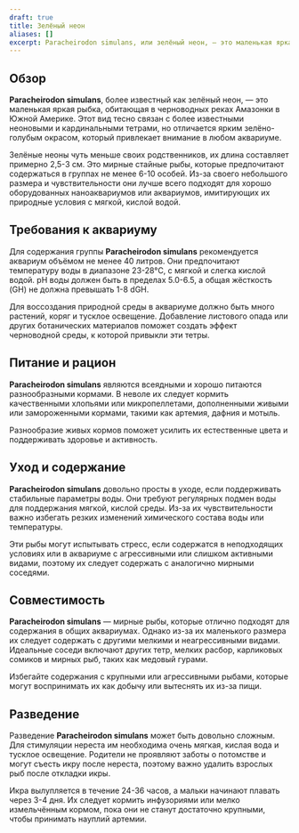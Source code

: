 ```yaml
---
draft: true
title: Зелёный неон
aliases: []
excerpt: Paracheirodon simulans, или зелёный неон, — это маленькая яркая пресноводная рыбка, известная своим мерцающим зелёно-голубым окрасом и мирным характером, что делает её популярным выбором для наноаквариумов.
---
```


## Обзор

**Paracheirodon simulans**, более известный как зелёный неон, — это маленькая яркая рыбка, обитающая в черноводных реках Амазонки в Южной Америке. Этот вид тесно связан с более известными неоновыми и кардинальными тетрами, но отличается ярким зелёно-голубым окрасом, который привлекает внимание в любом аквариуме.

Зелёные неоны чуть меньше своих родственников, их длина составляет примерно 2,5-3 см. Это мирные стайные рыбы, которые предпочитают содержаться в группах не менее 6-10 особей. Из-за своего небольшого размера и чувствительности они лучше всего подходят для хорошо оборудованных наноаквариумов или аквариумов, имитирующих их природные условия с мягкой, кислой водой.

## Требования к аквариуму

Для содержания группы **Paracheirodon simulans** рекомендуется аквариум объёмом не менее 40 литров. Они предпочитают температуру воды в диапазоне 23-28°C, с мягкой и слегка кислой водой. pH воды должен быть в пределах 5.0-6.5, а общая жёсткость (GH) не должна превышать 1-8 dGH.

Для воссоздания природной среды в аквариуме должно быть много растений, коряг и тусклое освещение. Добавление листового опада или других ботанических материалов поможет создать эффект черноводной среды, к которой привыкли эти тетры.

## Питание и рацион

**Paracheirodon simulans** являются всеядными и хорошо питаются разнообразными кормами. В неволе их следует кормить качественными хлопьями или микропеллетами, дополненными живыми или замороженными кормами, такими как артемия, дафния и мотыль.

Разнообразие живых кормов поможет усилить их естественные цвета и поддерживать здоровье и активность.

## Уход и содержание

**Paracheirodon simulans** довольно просты в уходе, если поддерживать стабильные параметры воды. Они требуют регулярных подмен воды для поддержания мягкой, кислой среды. Из-за их чувствительности важно избегать резких изменений химического состава воды или температуры.

Эти рыбы могут испытывать стресс, если содержатся в неподходящих условиях или в аквариуме с агрессивными или слишком активными видами, поэтому их следует содержать с аналогично мирными соседями.

## Совместимость

**Paracheirodon simulans** — мирные рыбы, которые отлично подходят для содержания в общих аквариумах. Однако из-за их маленького размера их следует содержать с другими мелкими и неагрессивными видами. Идеальные соседи включают других тетр, мелких расбор, карликовых сомиков и мирных рыб, таких как медовый гурами.

Избегайте содержания с крупными или агрессивными рыбами, которые могут воспринимать их как добычу или вытеснять их из-за пищи.

## Разведение

Разведение **Paracheirodon simulans** может быть довольно сложным. Для стимуляции нереста им необходима очень мягкая, кислая вода и тусклое освещение. Родители не проявляют заботы о потомстве и могут съесть икру после нереста, поэтому важно удалить взрослых рыб после откладки икры.

Икра вылупляется в течение 24-36 часов, а мальки начинают плавать через 3-4 дня. Их следует кормить инфузориями или мелко измельчённым кормом, пока они не станут достаточно крупными, чтобы принимать науплий артемии.
